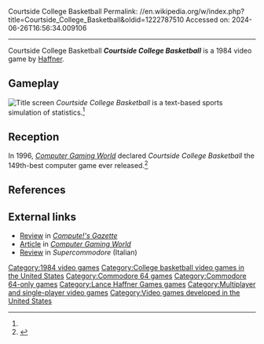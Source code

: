 Courtside College Basketball
Permalink: //en.wikipedia.org/w/index.php?title=Courtside_College_Basketball&oldid=1222787510
Accessed on: 2024-06-26T16:56:34.009106



------
Courtside College Basketball
{{Short description|1984 video game}}
{{Orphan|date=April 2022}}
{{Italic title}}
{{Infobox video game
|developer = [[Lance Haffner Games]]
|publisher = Lance Haffner Games
|platforms = [[Commodore 64]]
|released = {{vgrelease|WW|1984}}
|genre = [[Sports video game]]
|modes = [[Single-player video game|Single player]], [[Multiplayer video game|multiplayer]]
|image = 
|caption = 
|alt = 
}}'''''Courtside College Basketball''''' is a 1984 video game by [[Lance Haffner Games|Haffner]].

==Gameplay==
[[File:Courtsidecollegebasketballgame title.png|thumb|left|Title screen]]
''Courtside College Basketball'' is a text-based sports simulation of statistics.<ref name=cgw150/>

==Reception==
In 1996, ''[[Computer Gaming World]]'' declared ''Courtside College Basketball'' the 149th-best computer game ever released.<ref name=cgw150>{{cite magazine | author=Staff | title=150 Best (and 50 Worst) Games of All Time | magazine=[[Computer Gaming World]] | date=November 1996 | issue=148 | pages=63–65, 68, 72, 74, 76, 78, 80, 84, 88, 90, 94, 98 }}</ref>

==References==
{{reflist}}

==External links==
*[https://archive.org/details/1989-03-computegazette/page/n27/mode/2up Review] in ''[[Compute!'s Gazette]]''
*[https://archive.org/details/Computer_Gaming_World_Issue_130/page/n65/mode/2up Article] in ''[[Computer Gaming World]]''
*[https://archive.org/details/Super_1989_27/page/n67/mode/2up Review] in ''Supercommodore'' (Italian)

[[Category:1984 video games]]
[[Category:College basketball video games in the United States]]
[[Category:Commodore 64 games]]
[[Category:Commodore 64-only games]]
[[Category:Lance Haffner Games games]]
[[Category:Multiplayer and single-player video games]]
[[Category:Video games developed in the United States]]